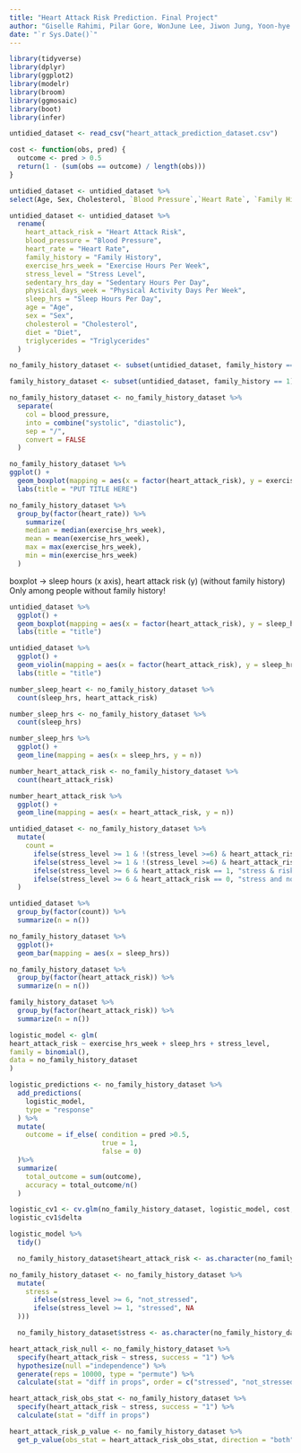 ```yaml
---
title: "Heart Attack Risk Prediction. Final Project"
author: "Giselle Rahimi, Pilar Gore, WonJune Lee, Jiwon Jung, Yoon-hye Cho, Sukyoung Yoon"
date: "`r Sys.Date()`"
---
```


```r
library(tidyverse)
library(dplyr)
library(ggplot2)
library(modelr)
library(broom)
library(ggmosaic)
library(boot)
library(infer)

untidied_dataset <- read_csv("heart_attack_prediction_dataset.csv")

cost <- function(obs, pred) {
  outcome <- pred > 0.5
  return(1 - (sum(obs == outcome) / length(obs)))
}

```


```r
untidied_dataset <- untidied_dataset %>%
select(Age, Sex, Cholesterol, `Blood Pressure`,`Heart Rate`, `Family History`, `Exercise Hours Per Week`,`Stress Level`, `Sleep Hours Per Day`, `Heart Attack Risk`,`Triglycerides`,`Physical Activity Days Per Week`, `Sedentary Hours Per Day`, `Diet`)
```

```r
untidied_dataset <- untidied_dataset %>%
  rename(
    heart_attack_risk = "Heart Attack Risk",
    blood_pressure = "Blood Pressure",
    heart_rate = "Heart Rate",
    family_history = "Family History",
    exercise_hrs_week = "Exercise Hours Per Week",
    stress_level = "Stress Level",
    sedentary_hrs_day = "Sedentary Hours Per Day",
    physical_days_week = "Physical Activity Days Per Week",
    sleep_hrs = "Sleep Hours Per Day",
    age = "Age",
    sex = "Sex",
    cholesterol = "Cholesterol",
    diet = "Diet",
    triglycerides = "Triglycerides"
  )

```

```r
no_family_history_dataset <- subset(untidied_dataset, family_history == 0)
```

```r
family_history_dataset <- subset(untidied_dataset, family_history == 1)
```


```r
no_family_history_dataset <- no_family_history_dataset %>%
  separate(
    col = blood_pressure,
    into = combine("systolic", "diastolic"),
    sep = "/",
    convert = FALSE
  )

```

```r
no_family_history_dataset %>%
ggplot() +
  geom_boxplot(mapping = aes(x = factor(heart_attack_risk), y = exercise_hrs_week))+
  labs(title = "PUT TITLE HERE")

```
```r
no_family_history_dataset %>%
  group_by(factor(heart_rate)) %>%
    summarize(
    median = median(exercise_hrs_week),
    mean = mean(exercise_hrs_week),
    max = max(exercise_hrs_week),
    min = min(exercise_hrs_week)
  )
```

boxplot -> sleep hours (x axis), heart attack risk (y) (without family history) Only among people without family history!
```r
untidied_dataset %>%
  ggplot() +
  geom_boxplot(mapping = aes(x = factor(heart_attack_risk), y = sleep_hrs)) +
  labs(title = "title")
```

```r
untidied_dataset %>%
  ggplot() +
  geom_violin(mapping = aes(x = factor(heart_attack_risk), y = sleep_hrs)) +
  labs(title = "title")
```

```r
number_sleep_heart <- no_family_history_dataset %>%
  count(sleep_hrs, heart_attack_risk)
```

```r
number_sleep_hrs <- no_family_history_dataset %>%
  count(sleep_hrs)
```

```r
number_sleep_hrs %>%
  ggplot() +
  geom_line(mapping = aes(x = sleep_hrs, y = n)) 
```
```r
number_heart_attack_risk <- no_family_history_dataset %>%
  count(heart_attack_risk)
```

```r
number_heart_attack_risk %>%
  ggplot() +
  geom_line(mapping = aes(x = heart_attack_risk, y = n))
```

```r
untidied_dataset <- no_family_history_dataset %>%
  mutate(
    count = 
      ifelse(stress_level >= 1 & !(stress_level >=6) & heart_attack_risk == 1, "no stress & risk",
      ifelse(stress_level >= 1 & !(stress_level >=6) & heart_attack_risk == 0, "no stress & no risk",
      ifelse(stress_level >= 6 & heart_attack_risk == 1, "stress & risk",
      ifelse(stress_level >= 6 & heart_attack_risk == 0, "stress and no risk", NA))))
  )
```

```r
untidied_dataset %>%
  group_by(factor(count)) %>%
  summarize(n = n())
```


```r
no_family_history_dataset %>%
  ggplot()+
  geom_bar(mapping = aes(x = sleep_hrs)) 
```

```r
no_family_history_dataset %>%
  group_by(factor(heart_attack_risk)) %>%
  summarize(n = n())
```

```r
family_history_dataset %>%
  group_by(factor(heart_attack_risk)) %>%
  summarize(n = n())
```

```r
logistic_model <- glm(
heart_attack_risk ~ exercise_hrs_week + sleep_hrs + stress_level,
family = binomial(),
data = no_family_history_dataset
)

```

```r
logistic_predictions <- no_family_history_dataset %>%
  add_predictions(
    logistic_model,
    type = "response"
  ) %>%
  mutate(
    outcome = if_else( condition = pred >0.5,
                       true = 1,
                       false = 0)
  )%>%
  summarize(
    total_outcome = sum(outcome),
    accuracy = total_outcome/n()
  )
```

```r
logistic_cv1 <- cv.glm(no_family_history_dataset, logistic_model, cost, K = 5)
logistic_cv1$delta

```

```r
logistic_model %>%
  tidy()
```



```r
  no_family_history_dataset$heart_attack_risk <- as.character(no_family_history_dataset$heart_attack_risk)

```

 
```r

no_family_history_dataset <- no_family_history_dataset %>%
  mutate(
    stress =
      ifelse(stress_level >= 6, "not_stressed",
      ifelse(stress_level >= 1, "stressed", NA
  )))

```

```r
  no_family_history_dataset$stress <- as.character(no_family_history_dataset$stress)

```


```r
heart_attack_risk_null <- no_family_history_dataset %>%
  specify(heart_attack_risk ~ stress, success = "1") %>%
  hypothesize(null ="independence") %>%
  generate(reps = 10000, type = "permute") %>%
  calculate(stat = "diff in props", order = c("stressed", "not_stressed"))

```

```r
heart_attack_risk_obs_stat <- no_family_history_dataset %>%
  specify(heart_attack_risk ~ stress, success = "1") %>%
  calculate(stat = "diff in props")
```

```r
heart_attack_risk_p_value <- no_family_history_dataset %>%
  get_p_value(obs_stat = heart_attack_risk_obs_stat, direction = "both")
```

